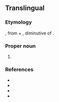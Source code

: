 ==Translingual==

===Etymology===
{{etyl|NL.|mul}}, from {{etyl|grc|mul}} {{m|grc|πολύς||many}} + {{m|grc|κυττάρια}}, diminutive of {{m|grc|κύτος||hollow, vessel}}.

===Proper noun===
{{taxoninfl}}

# {{taxon|suborder|class|Radiolaria|those having more than one central capsule; largely replaced by {{m|en|polyzoa}}}}

===References===
* {{R:Century 1911}}
* {{pedia}}
* {{specieslite}}
* {{comcatlite}}